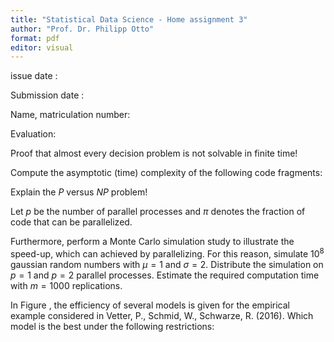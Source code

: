 ```yaml
---
title: "Statistical Data Science - Home assignment 3"
author: "Prof. Dr. Philipp Otto"
format: pdf
editor: visual
---
```


::: callout-note
issue date :

Submission date :

Name, matriculation number:

Evaluation:
:::



\subsection{Problem - Proof decision problems}

Proof that almost every decision problem is not solvable in finite time!

\subsection{Problem - Time complexity}

Compute the asymptotic (time) complexity of the following code fragments:


\begin{figure}
  \centering
  \includegraphics[width=0.9\textwidth, page = 24]{code1}
\end{figure}

\begin{figure}
  \centering
  \includegraphics[width=0.9\textwidth, page = 24]{code2}
\end{figure}


\newpage



\subsection{Problem - P versus NP}

Explain the $P$ versus $NP$ problem!

\subsection{Problem - Maximum speedup}

Let $p$ be the number of parallel processes and $\pi$ denotes the fraction of code that can be parallelized.

\begin{itemize}
  \item Compute an upper bound for the speed-up that can be obtained by parallelizing the code.
  \item Visualize the (theoretical) speed-up for different values of $p$ and $\pi$.
  \item Explain the difference between weak and strong scaling.
\end{itemize}

Furthermore, perform a Monte Carlo simulation study to illustrate the speed-up, which can achieved by parallelizing. For this reason, simulate $10^8$ gaussian random numbers with $\mu = 1$ and $\sigma = 2$. Distribute the simulation on $p = 1$ and $p = 2$ parallel processes. Estimate the required computation time with $m = 1000$ replications.


\subsection{Problem - Model selection}

In Figure , the efficiency of several models is given for the empirical example considered in Vetter, P., Schmid, W., Schwarze, R. (2016). Which model is the best under the following restrictions:
\begin{enumerate}
\item ${\Sigma}^{-1}\tilde{{Z}}$ should be computed in less than $0.01$ seconds
\item ${\Sigma}^{-1}\tilde{{Z}}$ should be computed in less than $0.2$ seconds
\item ${\Sigma}^{-1}\tilde{{Z}}$ should be computed in less than $0.5$ seconds
\item the mean squared prediction error should be less than $2$ and ${\Sigma}^{-1}\tilde{{Z}}$ should be computed as fast as possible
\end{enumerate}

\begin{figure}
  \centering
  \includegraphics[width=0.9\textwidth, page = 24]{VSS_2014}
  \caption{Vetter, P., Schmid, W., Schwarze, R. (2016). Efficient approximation of the spatial covariance function for large datasets - analysis of atmospheric CO2 concentrations, Journal of Environmental Statistics, 6(3); Table 3}\label{fig:vss}
\end{figure}

